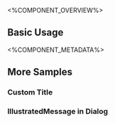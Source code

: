 
<%COMPONENT_OVERVIEW%>

## Basic Usage
<Basic />

<%COMPONENT_METADATA%>

## More Samples

### Custom Title
<CustomTitle />

### IllustratedMessage in Dialog
<WithDialog />